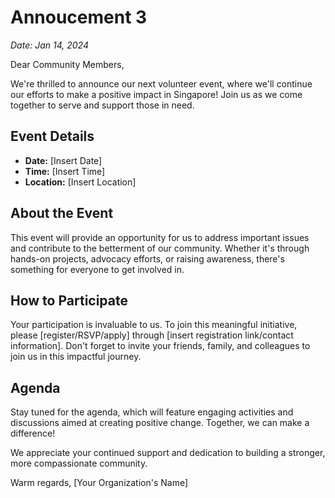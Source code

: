 # Annoucement 3

_Date: Jan 14, 2024_

Dear Community Members,

We're thrilled to announce our next volunteer event, where we'll continue our efforts to make a positive impact in Singapore! Join us as we come together to serve and support those in need.

## Event Details

- **Date:** [Insert Date]
- **Time:** [Insert Time]
- **Location:** [Insert Location]

## About the Event

This event will provide an opportunity for us to address important issues and contribute to the betterment of our community. Whether it's through hands-on projects, advocacy efforts, or raising awareness, there's something for everyone to get involved in.

## How to Participate

Your participation is invaluable to us. To join this meaningful initiative, please [register/RSVP/apply] through [insert registration link/contact information]. Don't forget to invite your friends, family, and colleagues to join us in this impactful journey.

## Agenda

Stay tuned for the agenda, which will feature engaging activities and discussions aimed at creating positive change. Together, we can make a difference!

We appreciate your continued support and dedication to building a stronger, more compassionate community.

Warm regards,
[Your Organization's Name]
